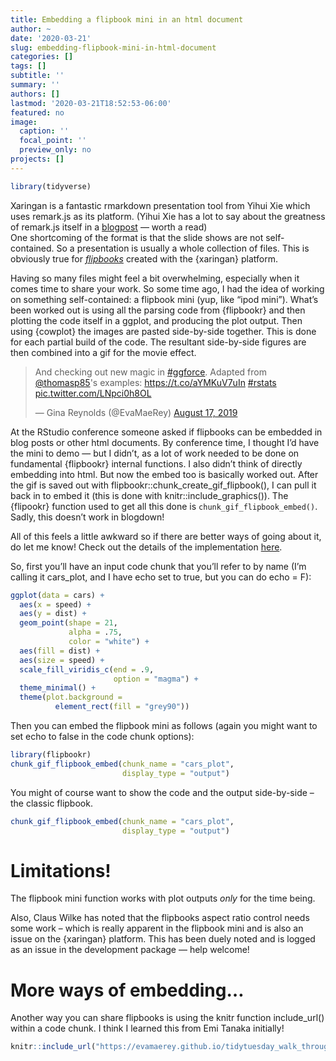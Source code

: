 ```yaml
---
title: Embedding a flipbook mini in an html document
author: ~
date: '2020-03-21'
slug: embedding-flipbook-mini-in-html-document
categories: []
tags: []
subtitle: ''
summary: ''
authors: []
lastmod: '2020-03-21T18:52:53-06:00'
featured: no
image:
  caption: ''
  focal_point: ''
  preview_only: no
projects: []
---
```



```r
library(tidyverse)
```


Xaringan is a fantastic rmarkdown presentation tool from Yihui Xie which uses remark.js as its platform. (Yihui Xie has a lot to say about the greatness of remark.js itself in a [blogpost](https://yihui.org/en/2017/08/why-xaringan-remark-js/){target="_blank"} --- worth a read)  
One shortcoming of the format is that the slide shows are not self-contained. So a presentation is usually a whole collection of files.   This is obviously true for [*flipbooks*]() created with the {xaringan} platform. 

Having so many files might feel a bit overwhelming, especially when it comes time to share your work. So some time ago, I had the idea of working on something self-contained: a flipbook mini (yup, like "ipod mini"). What's been worked out is using all the parsing code from {flipbookr} and then plotting the code itself in a ggplot, and producing the plot output.  Then using {cowplot} the images are pasted side-by-side together.  This is done for each partial build of the code.  The resultant side-by-side figures are then combined into a gif for the movie effect.  

<blockquote class="twitter-tweet"><p lang="en" dir="ltr">And checking out new magic in <a href="https://twitter.com/hashtag/ggforce?src=hash&amp;ref_src=twsrc%5Etfw">#ggforce</a>. Adapted from <a href="https://twitter.com/thomasp85?ref_src=twsrc%5Etfw">@thomasp85</a>&#39;s examples: <a href="https://t.co/aYMKuV7uIn">https://t.co/aYMKuV7uIn</a> <a href="https://twitter.com/hashtag/rstats?src=hash&amp;ref_src=twsrc%5Etfw">#rstats</a> <a href="https://t.co/LNpci0h8OL">pic.twitter.com/LNpci0h8OL</a></p>&mdash; Gina Reynolds (@EvaMaeRey) <a href="https://twitter.com/EvaMaeRey/status/1162680699834556418?ref_src=twsrc%5Etfw">August 17, 2019</a></blockquote> <script async src="https://platform.twitter.com/widgets.js" charset="utf-8"></script>


At the RStudio conference someone asked if flipbooks can be embedded in blog posts or other html documents. By conference time, I thought I'd have the mini to demo --- but I didn't, as a lot of work needed to be done on fundamental {flipbookr} internal functions.  I also didn't think of directly embedding into html.  But now the embed too is basically worked out.  After the gif is saved out with flipbookr::chunk_create_gif_flipbook(), I can pull it back in to embed it (this is done with knitr::include_graphics()). The {flipookr} function used to get all this done is `chunk_gif_flipbook_embed()`.  Sadly, this doesn't work in blogdown!  

All of this feels a little awkward so if there are better ways of going about it, do let me know! Check out the details of the implementation [here](https://github.com/EvaMaeRey/flipbookr/blob/master/R/mini.R).

So, first you'll have an input code chunk that you'll refer to by name (I'm calling it cars_plot, and I have echo set to true, but you can do echo = F): 

```r
ggplot(data = cars) +
  aes(x = speed) +
  aes(y = dist) +
  geom_point(shape = 21, 
             alpha = .75,
             color = "white") +
  aes(fill = dist) +
  aes(size = speed) +
  scale_fill_viridis_c(end = .9, 
                       option = "magma") +
  theme_minimal() +
  theme(plot.background = 
          element_rect(fill = "grey90"))
```

Then you can embed the flipbook mini as follows (again you might want to set echo to false in the code chunk options):

```r
library(flipbookr)
chunk_gif_flipbook_embed(chunk_name = "cars_plot", 
                         display_type = "output")
```


You might of course want to show the code and the output side-by-side -- the classic flipbook. 

```r
chunk_gif_flipbook_embed(chunk_name = "cars_plot", 
                         display_type = "output")
```

# Limitations!

The flipbook mini function  works with plot outputs *only* for the time being.  

Also, Claus Wilke has noted that the flipbooks aspect ratio control needs some work -- which is really apparent in the flipbook mini and is also an issue on the {xaringan} platform.  This has been duely noted and is logged as an issue in the development package --- help welcome! 

# More ways of embedding...

Another way you can share flipbooks is using the knitr function include_url() within a code chunk.  I think I learned this from Emi Tanaka initially!

```r
knitr::include_url("https://evamaerey.github.io/tidytuesday_walk_through/tidytuesday_highlights.html")
```




